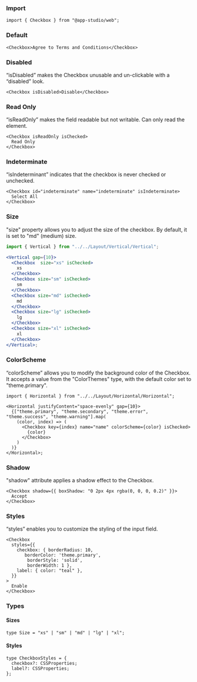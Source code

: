### **Import**

```tsx static
import { Checkbox } from "@app-studio/web";
```

### **Default**

```tsx
<Checkbox>Agree to Terms and Conditions</Checkbox>
```

### **Disabled**

“isDisabled” makes the Checkbox unusable and un-clickable with a “disabled” look.

```tsx
<Checkbox isDisabled>Disable</Checkbox>
```

### **Read Only**

“isReadOnly” makes the field readable but not writable. Can only read the element.

```tsx
<Checkbox isReadOnly isChecked>
  Read Only
</Checkbox>
```

### **Indeterminate**

“isIndeterminant” indicates that the checkbox is never checked or unchecked.

```tsx
<Checkbox id="indeterminate" name="indeterminate" isIndeterminate>
  Select All
</Checkbox>
```

### **Size**

"size" property allows you to adjust the size of the checkbox. By default, it is set to "md" (medium) size.

```jsx
import { Vertical } from "../../Layout/Vertical/Vertical";

<Vertical gap={10}>
  <Checkbox  size="xs" isChecked>
    xs
  </Checkbox>
  <Checkbox size="sm" isChecked>
    sm
  </Checkbox>
  <Checkbox size="md" isChecked>
    md
  </Checkbox>
  <Checkbox size="lg" isChecked>
    lg
  </Checkbox>
  <Checkbox size="xl" isChecked>
    xl
  </Checkbox>
</Vertical>;
```

### **ColorScheme**

“colorScheme” allows you to modify the background color of the Checkbox. It accepts a value from the "ColorThemes" type, with the default color set to "theme.primary".

```tsx
import { Horizontal } from "../../Layout/Horizontal/Horizontal";

<Horizontal justifyContent="space-evenly" gap={10}>
  {["theme.primary", "theme.secondary", "theme.error", "theme.success", "theme.warning"].map(
    (color, index) => (
      <Checkbox key={index} name="name" colorScheme={color} isChecked>
        {color}
      </Checkbox>
    )
  )}
</Horizontal>;
```

### **Shadow**

"shadow" attribute applies a shadow effect to the Checkbox.

```tsx
<Checkbox shadow={{ boxShadow: "0 2px 4px rgba(0, 0, 0, 0.2)" }}>
  Accept
</Checkbox>
```

### **Styles**

“styles” enables you to customize the styling of the input field.

```tsx
<Checkbox
  styles={{
    checkbox: { borderRadius: 10,
       borderColor: 'theme.primary',
        borderStyle: 'solid',
        borderWidth: 1 },
    label: { color: "teal" },
  }}
>
  Enable
</Checkbox>
```

### Types

#### Sizes

```tsx static
type Size = "xs" | "sm" | "md" | "lg" | "xl";
```

#### Styles

```tsx static
type CheckboxStyles = {
  checkbox?: CSSProperties;
  label?: CSSProperties;
};
```
